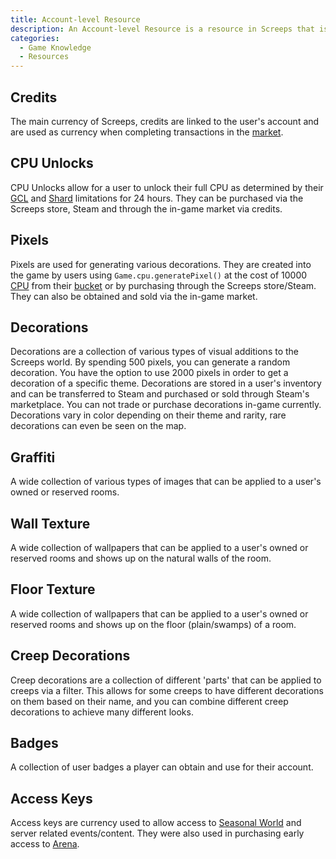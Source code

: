 ```yaml
---
title: Account-level Resource
description: An Account-level Resource is a resource in Screeps that is linked to the user's account and not to anything in-game.
categories:
  - Game Knowledge
  - Resources
---
```


## Credits

The main currency of Screeps, credits are linked to the user's account and are used as currency when completing transactions in the [market](/Market).

## CPU Unlocks

CPU Unlocks allow for a user to unlock their full CPU as determined by their [GCL](/Global_Control_Level) and [Shard](/Shard) limitations for 24 hours. They can be purchased via the Screeps store, Steam and through the in-game market via credits.

## Pixels
Pixels are used for generating various decorations. They are created into the game by users using `Game.cpu.generatePixel()` at the cost of 10000 [CPU](/CPU) from their [bucket](/CPU) or by purchasing through the Screeps store/Steam. They can also be obtained and sold via the in-game market.

## Decorations

Decorations are a collection of various types of visual additions to the Screeps world. By spending 500 pixels, you can generate a random decoration. You have the option to use 2000 pixels in order to get a decoration of a specific theme. Decorations are stored in a user's inventory and can be transferred to Steam and purchased or sold through Steam's marketplace. You can not trade or purchase decorations in-game currently. Decorations vary in color depending on their theme and rarity, rare decorations can even be seen on the map.

## Graffiti

A wide collection of various types of images that can be applied to a user's owned or reserved rooms.

## Wall Texture

A wide collection of wallpapers that can be applied to a user's owned or reserved rooms and shows up on the natural walls of the room.

## Floor Texture

A wide collection of wallpapers that can be applied to a user's owned or reserved rooms and shows up on the floor (plain/swamps) of a room.

## Creep Decorations

Creep decorations are a collection of different 'parts' that can be applied to creeps via a filter. This allows for some creeps to have different decorations on them based on their name, and you can combine different creep decorations to achieve many different looks.

## Badges

A collection of user badges a player can obtain and use for their account.

## Access Keys

Access keys are currency used to allow access to [Seasonal World](/Seasonal_World) and server related events/content. They were also used in purchasing early access to [Arena](https://screeps.com/forum/topic/3090/screeps-arena-preorder).